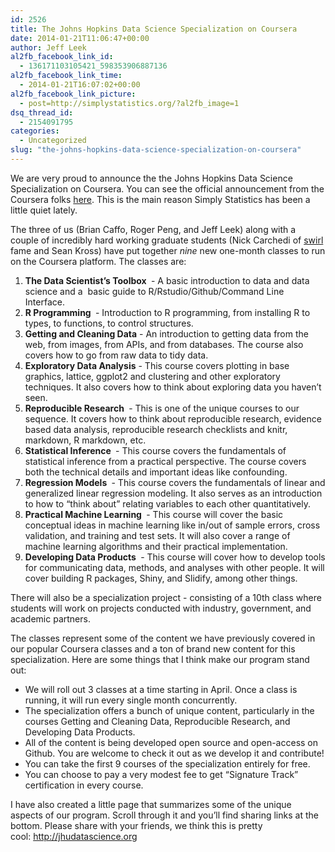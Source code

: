 ```yaml
---
id: 2526
title: The Johns Hopkins Data Science Specialization on Coursera
date: 2014-01-21T11:06:47+00:00
author: Jeff Leek
al2fb_facebook_link_id:
  - 136171103105421_598353906887136
al2fb_facebook_link_time:
  - 2014-01-21T16:07:02+00:00
al2fb_facebook_link_picture:
  - post=http://simplystatistics.org/?al2fb_image=1
dsq_thread_id:
  - 2154091795
categories:
  - Uncategorized
slug: "the-johns-hopkins-data-science-specialization-on-coursera"
---
```

We are very proud to announce the the Johns Hopkins Data Science Specialization on Coursera. You can see the official announcement from the Coursera folks [here](http://blog.coursera.org/post/73994272513/coursera-specializations-focused-programs-in-popular). This is the main reason Simply Statistics has been a little quiet lately.

The three of us (Brian Caffo, Roger Peng, and Jeff Leek) along with a couple of incredibly hard working graduate students (Nick Carchedi of [swirl](http://swirlstats.com/) fame and Sean Kross) have put together _nine_ new one-month classes to run on the Coursera platform. The classes are:

  1. **The Data Scientist's Toolbox** ** **- A basic introduction to data and data science and a  basic guide to R/Rstudio/Github/Command Line Interface.
  2. **R Programming ** - Introduction to R programming, from installing R to types, to functions, to control structures.
  3. **Getting and Cleaning Data** - An introduction to getting data from the web, from images, from APIs, and from databases. The course also covers how to go from raw data to tidy data.
  4. <div>
      <strong>Exploratory Data Analysis</strong> - This course covers plotting in base graphics, lattice, ggplot2 and clustering and other exploratory techniques. It also covers how to think about exploring data you haven't seen.
    </div>

  5. <div>
      <strong>Reproducible Research </strong> - This is one of the unique courses to our sequence. It covers how to think about reproducible research, evidence based data analysis, reproducible research checklists and knitr, markdown, R markdown, etc.
    </div>

  6. <div>
      <strong>Statistical Inference </strong> - This course covers the fundamentals of statistical inference from a practical perspective. The course covers both the technical details and important ideas like confounding.
    </div>

  7. <div>
      <strong>Regression Models </strong> - This course covers the fundamentals of linear and generalized linear regression modeling. It also serves as an introduction to how to "think about" relating variables to each other quantitatively.
    </div>

  8. <div>
      <strong>Practical Machine Learning </strong> - This course will cover the basic conceptual ideas in machine learning like in/out of sample errors, cross validation, and training and test sets. It will also cover a range of machine learning algorithms and their practical implementation.
    </div>

  9. <div>
      <strong>Developing Data Products </strong> - This course will cover how to develop tools for communicating data, methods, and analyses with other people. It will cover building R packages, Shiny, and Slidify, among other things.
    </div>

There will also be a specialization project - consisting of a 10th class where students will work on projects conducted with industry, government, and academic partners.

The classes represent some of the content we have previously covered in our popular Coursera classes and a ton of brand new content for this specialization. Here are some things that I think make our program stand out:

  * We will roll out 3 classes at a time starting in April. Once a class is running, it will run every single month concurrently.
  * The specialization offers a bunch of unique content, particularly in the courses Getting and Cleaning Data, Reproducible Research, and Developing Data Products.
  * All of the content is being developed open source and open-access on Github. You are welcome to check it out as we develop it and contribute!
  * You can take the first 9 courses of the specialization entirely for free.
  * You can choose to pay a very modest fee to get "Signature Track" certification in every course.

I have also created a little page that summarizes some of the unique aspects of our program. Scroll through it and you'll find sharing links at the bottom. Please share with your friends, we think this is pretty cool: [http://jhudatascience.org](http://jhudatascience.org/)

<p style="text-align: left;">
